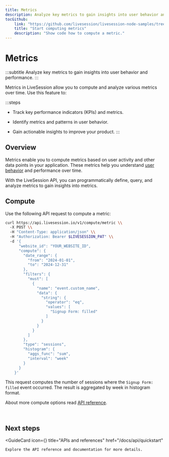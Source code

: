 ```yaml
---
title: Metrics
description: Analyze key metrics to gain insights into user behavior and performance.
tocGithub: 
    link: "https://github.com/livesession/livesession-node-samples/tree/master/metrics"
    title: "Start computing metrics"
    description: "Show code how to compute a metric."
---
```


# Metrics
:::subtitle
Analyze key metrics to gain insights into user behavior and performance.
:::

Metrics in LiveSession allow you to compute and analyze various metrics over time. Use this feature to:

:::steps
- Track key performance indicators (KPIs) and metrics.

- Identify metrics and patterns in user behavior.

- Gain actionable insights to improve your product.
:::

## Overview
Metrics enable you to compute metrics based on user activity and other data points in your application. These metrics help you understand [user behavior](https://livesession.io/features) and performance over time.

With the LiveSession API, you can programmatically define, query, and analyze metrics to gain insights into metrics.

## Compute
Use the following API request to compute a metric:

```bash Compute a metric
curl https://api.livesession.io/v1/compute/metric \\
  -X POST \\
  -H "Content-Type: application/json" \\
  -H "Authorization: Bearer $LIVESESSION_PAT" \\
  -d '{
      "website_id": "YOUR_WEBSITE_ID",
      "compute": {
        "date_range": {
          "from": "2024-01-01",
          "to": "2024-12-31"
        },
        "filters": {
          "must": [
            {
              "name": "event.custom_name",
              "data": {
                "string": {
                  "operator": "eq",
                  "values": [
                    "Signup Form: filled"
                  ]
                }
              }
            }
          ]
        },
        "type": "sessions",
        "histogram": {
          "aggs_func": "sum",
          "interval": "week"
        }
      }
    }'
```

This request computes the number of sessions where the `Signup Form: filled` event occurred.
The result is aggregated by week in histogram format.

About more compute options read [API reference](https://livesession.io).

&nbsp;

## Next steps

<GuideCard
    icon={<IconREST/>}
    title="APIs and references"
    href="/docs/api/quickstart"
>
    Explore the API reference and documentation for more details.
</GuideCard>
